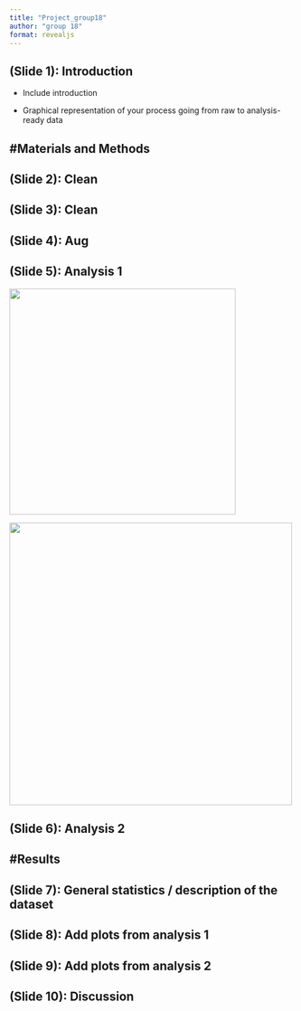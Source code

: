```yaml
---
title: "Project_group18"
author: "group 18"
format: revealjs
---
```


## (Slide 1): Introduction

-   Include introduction

-   Graphical representation of your process going from raw to analysis-ready data

## #Materials and Methods

## (Slide 2): Clean

## (Slide 3): Clean

## (Slide 4): Aug

## (Slide 5): Analysis 1

![](images/key_plot_1.4.png){fig-align="left" width="400"}

![](images/key_plot_1.6.png){fig-align="right" width="500"}

## (Slide 6): Analysis 2

## **#Results**

## (Slide 7): General statistics / description of the dataset

## (Slide 8): Add plots from analysis 1

## (Slide 9): Add plots from analysis 2

## **(Slide 10): Discussion**
